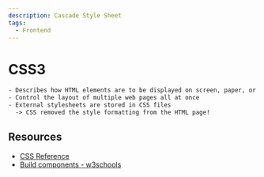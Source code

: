 ```yaml
---
description: Cascade Style Sheet
tags:
  - Frontend
---
```


# CSS3

```txt
- Describes how HTML elements are to be displayed on screen, paper, or in other media
- Control the layout of multiple web pages all at once
- External stylesheets are stored in CSS files
  -> CSS removed the style formatting from the HTML page!
```


<Selector />
<Colours />
<Background />
<Units />
<Border />
<MarginPadding />
<Size />
<Elements />
<Display />
<Topics />

## Resources

- [CSS Reference](https://cssreference.io/)
- [Build components - w3schools](https://www.w3schools.com/howto/default.asp)


<CssPreprocessors />
<DocCardList />
